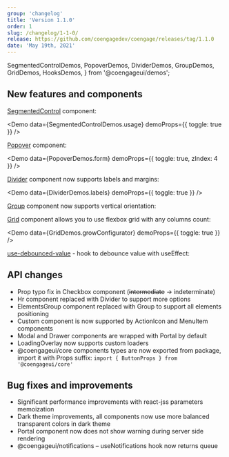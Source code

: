 ```yaml
---
group: 'changelog'
title: 'Version 1.1.0'
order: 1
slug: /changelog/1-1-0/
release: https://github.com/coengagedev/coengage/releases/tag/1.1.0
date: 'May 19th, 2021'
---
```


  SegmentedControlDemos,
  PopoverDemos,
  DividerDemos,
  GroupDemos,
  GridDemos,
  HooksDemos,
} from '@coengageui/demos';

## New features and components

[SegmentedControl](https://coengage.dev/core/segmented-control/) component:

<Demo data={SegmentedControlDemos.usage} demoProps={{ toggle: true }} />

[Popover](https://coengage.dev/core/popover/) component:

<Demo data={PopoverDemos.form} demoProps={{ toggle: true, zIndex: 4 }} />

[Divider](https://coengage.dev/core/divider/) component now supports labels and margins:

<Demo data={DividerDemos.labels} demoProps={{ toggle: true }} />

[Group](https://coengage.dev/core/group/) component now supports vertical orientation:

<Demo data={GroupDemos.configurator} />

[Grid](https://coengage.dev/core/grid/) component allows you to use flexbox grid with any columns count:

<Demo data={GridDemos.growConfigurator} demoProps={{ toggle: true }} />

[use-debounced-value](https://coengage.dev/hooks/use-debounced-value/) - hook to debounce value with useEffect:

<Demo data={HooksDemos.useDebouncedValueUsage} />

## API changes

- Prop typo fix in Checkbox component (~~intermediate~~ -> indeterminate)
- Hr component replaced with Divider to support more options
- ElementsGroup component replaced with Group to support all elements positioning
- Custom component is now supported by ActionIcon and MenuItem components
- Modal and Drawer components are wrapped with Portal by default
- LoadingOverlay now supports custom loaders
- @coengageui/core components types are now exported from package, import it with Props suffix: `import { ButtonProps } from '@coengageui/core'`

## Bug fixes and improvements

- Significant performance improvements with react-jss parameters memoization
- Dark theme improvements, all components now use more balanced transparent colors in dark theme
- Portal component now does not show warning during server side rendering
- @coengageui/notifications – useNotifications hook now returns queue
